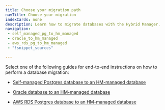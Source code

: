 ```yaml
---
title: Choose your migration path
navTitle: Choose your migration
indexCards: none
description: Learn how to migrate databases with the Hybrid Manager.
navigation: 
 - self_managed_pg_to_hm_managed
 - oracle_to_hm_managed
 - aws_rds_pg_to_hm_managed
 - "!snippet_sources"

---
```


Select one of the following guides for end-to-end instructions on how to perform a database migration:

- [Self-managed Postgres database to an HM-managed database](self_managed_pg_to_hm_managed)

- [Oracle database to an HM-managed database](oracle_to_hm_managed)

- [AWS RDS Postgres database to an HM-managed database](aws_rds_pg_to_hm_managed)
